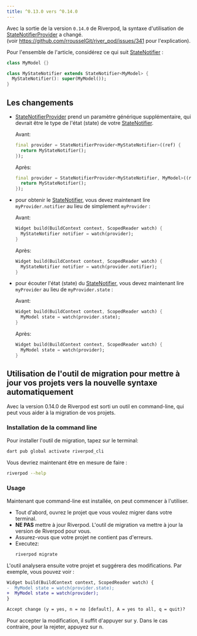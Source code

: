 ```yaml
---
title: ^0.13.0 vers ^0.14.0
---
```


Avec la sortie de la version `0.14.0` de Riverpod, la syntaxe d'utilisation de [StateNotifierProvider] a changé.  
(voir https://github.com/rrousselGit/river_pod/issues/341 pour l'explication).

Pour l'ensemble de l'article, considérez ce qui suit [StateNotifier] :

```dart
class MyModel {}

class MyStateNotifier extends StateNotifier<MyModel> {
  MyStateNotifier(): super(MyModel());
}
```

## Les changements

- [StateNotifierProvider] prend un paramètre générique supplémentaire, qui devrait être
 le type de l'état (state) de votre [StateNotifier].

  Avant:

  ```dart
  final provider = StateNotifierProvider<MyStateNotifier>((ref) {
    return MyStateNotifier();
  });
  ```

  Après:

  ```dart
  final provider = StateNotifierProvider<MyStateNotifier, MyModel>((ref) {
    return MyStateNotifier();
  });
  ```

- pour obtenir le [StateNotifier], vous devez maintenant lire `myProvider.notifier` au lieu de simplement `myProvider` :

  Avant:    

  ```dart
  Widget build(BuildContext context, ScopedReader watch) {
    MyStateNotifier notifier = watch(provider);
  }
  ```

  Après:

  ```dart
  Widget build(BuildContext context, ScopedReader watch) {
    MyStateNotifier notifier = watch(provider.notifier);
  }
  ```

- pour écouter l'état (state) du [StateNotifier], vous devez maintenant lire `myProvider` au lieu de `myProvider.state` :

  Avant:

  ```dart
  Widget build(BuildContext context, ScopedReader watch) {
    MyModel state = watch(provider.state);
  }
  ```

  Après:

  ```dart
  Widget build(BuildContext context, ScopedReader watch) {
    MyModel state = watch(provider);
  }
  ```

## Utilisation de l'outil de migration pour mettre  à jour vos projets vers la nouvelle syntaxe automatiquement

Avec la version 0.14.0 de Riverpod est sorti un outil en command-line, qui peut vous aider à la migration de vos projets.

### Installation de la command line

Pour installer l'outil de migration, tapez sur le terminal: 

```sh
dart pub global activate riverpod_cli
```

Vous devriez maintenant être en mesure de faire :

```sh
riverpod --help
```

### Usage

Maintenant que command-line est installée, on peut commencer à l'utiliser.

- Tout d'abord, ouvrez le projet que vous voulez migrer dans votre terminal.
- **NE PAS** mettre à jour Riverpod.
  L'outil de migration va mettre à jour la version de Riverpod pour vous.
- Assurez-vous que votre projet ne contient pas d'erreurs.
- Executez:
  ```sh
  riverpod migrate
  ```
L'outil analysera ensuite votre projet et suggérera des modifications. Par exemple, vous pouvez voir :

```diff
Widget build(BuildContext context, ScopedReader watch) {
-  MyModel state = watch(provider.state);
+  MyModel state = watch(provider);
}

Accept change (y = yes, n = no [default], A = yes to all, q = quit)? 
```

Pour accepter la modification, il suffit d'appuyer sur <kbd>y</kbd>. Dans le cas contraire, pour la rejeter, appuyez sur <kbd>n</kbd>.

[statenotifierprovider]: https://pub.dev/documentation/riverpod/latest/riverpod/StateNotifierProvider-class.html
[statenotifier]: https://pub.dev/documentation/state_notifier/latest/state_notifier/StateNotifier-class.html
